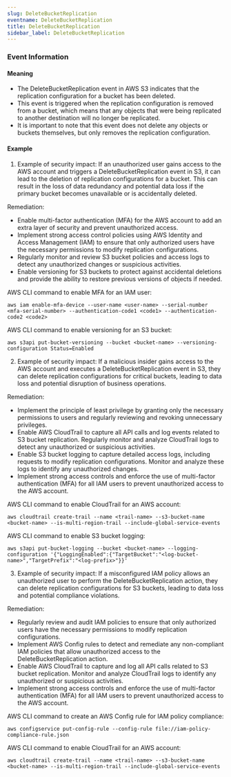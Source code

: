 ```yaml
--- 
slug: DeleteBucketReplication
eventname: DeleteBucketReplication
title: DeleteBucketReplication
sidebar_label: DeleteBucketReplication
---
```

                       
### Event Information

#### Meaning

- The DeleteBucketReplication event in AWS S3 indicates that the replication configuration for a bucket has been deleted.
- This event is triggered when the replication configuration is removed from a bucket, which means that any objects that were being replicated to another destination will no longer be replicated.
- It is important to note that this event does not delete any objects or buckets themselves, but only removes the replication configuration.

#### Example

1. Example of security impact: If an unauthorized user gains access to the AWS account and triggers a DeleteBucketReplication event in S3, it can lead to the deletion of replication configurations for a bucket. This can result in the loss of data redundancy and potential data loss if the primary bucket becomes unavailable or is accidentally deleted.

Remediation:
- Enable multi-factor authentication (MFA) for the AWS account to add an extra layer of security and prevent unauthorized access.
- Implement strong access control policies using AWS Identity and Access Management (IAM) to ensure that only authorized users have the necessary permissions to modify replication configurations.
- Regularly monitor and review S3 bucket policies and access logs to detect any unauthorized changes or suspicious activities.
- Enable versioning for S3 buckets to protect against accidental deletions and provide the ability to restore previous versions of objects if needed.

AWS CLI command to enable MFA for an IAM user:
```
aws iam enable-mfa-device --user-name <user-name> --serial-number <mfa-serial-number> --authentication-code1 <code1> --authentication-code2 <code2>
```

AWS CLI command to enable versioning for an S3 bucket:
```
aws s3api put-bucket-versioning --bucket <bucket-name> --versioning-configuration Status=Enabled
```

2. Example of security impact: If a malicious insider gains access to the AWS account and executes a DeleteBucketReplication event in S3, they can delete replication configurations for critical buckets, leading to data loss and potential disruption of business operations.

Remediation:
- Implement the principle of least privilege by granting only the necessary permissions to users and regularly reviewing and revoking unnecessary privileges.
- Enable AWS CloudTrail to capture all API calls and log events related to S3 bucket replication. Regularly monitor and analyze CloudTrail logs to detect any unauthorized or suspicious activities.
- Enable S3 bucket logging to capture detailed access logs, including requests to modify replication configurations. Monitor and analyze these logs to identify any unauthorized changes.
- Implement strong access controls and enforce the use of multi-factor authentication (MFA) for all IAM users to prevent unauthorized access to the AWS account.

AWS CLI command to enable CloudTrail for an AWS account:
```
aws cloudtrail create-trail --name <trail-name> --s3-bucket-name <bucket-name> --is-multi-region-trail --include-global-service-events
```

AWS CLI command to enable S3 bucket logging:
```
aws s3api put-bucket-logging --bucket <bucket-name> --logging-configuration '{"LoggingEnabled":{"TargetBucket":"<log-bucket-name>","TargetPrefix":"<log-prefix>"}}'
```

3. Example of security impact: If a misconfigured IAM policy allows an unauthorized user to perform the DeleteBucketReplication action, they can delete replication configurations for S3 buckets, leading to data loss and potential compliance violations.

Remediation:
- Regularly review and audit IAM policies to ensure that only authorized users have the necessary permissions to modify replication configurations.
- Implement AWS Config rules to detect and remediate any non-compliant IAM policies that allow unauthorized access to the DeleteBucketReplication action.
- Enable AWS CloudTrail to capture and log all API calls related to S3 bucket replication. Monitor and analyze CloudTrail logs to identify any unauthorized or suspicious activities.
- Implement strong access controls and enforce the use of multi-factor authentication (MFA) for all IAM users to prevent unauthorized access to the AWS account.

AWS CLI command to create an AWS Config rule for IAM policy compliance:
```
aws configservice put-config-rule --config-rule file://iam-policy-compliance-rule.json
```

AWS CLI command to enable CloudTrail for an AWS account:
```
aws cloudtrail create-trail --name <trail-name> --s3-bucket-name <bucket-name> --is-multi-region-trail --include-global-service-events
```


 